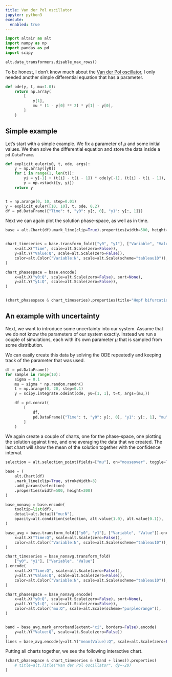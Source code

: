 ```yaml
---
title: Van der Pol oscillator
jupyter: python3
execute:
  enabled: true
---
```




```python
import altair as alt
import numpy as np
import pandas as pd
import scipy

alt.data_transformers.disable_max_rows()


```

To be honest, I don't know much about the [Van der Pol oscillator](https://en.wikipedia.org/wiki/Van_der_Pol_oscillator), I only needed another simple differential equation that has a parameter.

```python
def ode(y, t, mu=1.0):
    return np.array(
        [
            y[1],
            mu * (1 - y[0] ** 2) * y[1] - y[0],
        ]
    )


```

## Simple example
Let's start with a simple example. We fix a parameter of $\mu$ and some initial values.
We then solve the differential equation and store the data inside a `pd.DataFrame`.

```python
def explicit_euler(y0, t, ode, args):
    y = np.array([y0])
    for i in range(1, len(t)):
        yi = y[-1] + (t[i] - t[i - 1]) * ode(y[-1], (t[i] - t[i - 1]), args)
        y = np.vstack([y, yi])
    return y


t = np.arange(0, 10, step=0.01)
y = explicit_euler([10, 10], t, ode, 0.2)
df = pd.DataFrame({"Time": t, "y0": y[:, 0], "y1": y[:, 1]})
```

Next we can again plot the solution phase-space, as well as in time.

```python
base = alt.Chart(df).mark_line(clip=True).properties(width=500, height=300)


chart_timeseries = base.transform_fold(["y0", "y1"], ["Variable", "Value"]).encode(
    x=alt.X("Time", scale=alt.Scale(zero=False)),
    y=alt.Y("Value:Q", scale=alt.Scale(zero=False)),
    color=alt.Color("Variable:N", scale=alt.Scale(scheme="tableau10")),
)

chart_phasespace = base.encode(
    x=alt.X("y0:Q", scale=alt.Scale(zero=False), sort=None),
    y=alt.Y("y1:Q", scale=alt.Scale(zero=False)),
)


(chart_phasespace & chart_timeseries).properties(title="Hopf bifurcation")
```

## An example with uncertainty
Next, we want to introduce some uncertainty into our system. Assume that we do not know the parameters
of our system exactly. Instead we run a couple of simulations, each with it's own parameter $\mu$ that
is sampled from some distribution.

We can easily create this data by solving the ODE repeatedly and keeping track of the parameter that was used.

```python
df = pd.DataFrame()
for sample in range(10):
    sigma = 0.1
    mu = sigma * np.random.randn()
    t = np.arange(0, 20, step=0.1)
    y = scipy.integrate.odeint(ode, y0=[1, 1], t=t, args=(mu,))

    df = pd.concat(
        [
            df,
            pd.DataFrame({"Time": t, "y0": y[:, 0], "y1": y[:, 1], "mu": mu}),
        ]
    )
```

We again create a couple of charts, one for the phase-space, one plotting the solution against time, and one
averaging the data that we created. The last chart will show the mean of the solution together with the confidence interval.

```python
selection = alt.selection_point(fields=["mu"], on="mouseover", toggle=True)

base = (
    alt.Chart(df)
    .mark_line(clip=True, strokeWidth=3)
    .add_params(selection)
    .properties(width=500, height=200)
)

base_nonavg = base.encode(
    tooltip=list(df),
    detail=alt.Detail("mu:N"),
    opacity=alt.condition(selection, alt.value(1.0), alt.value(0.1)),
)

base_avg = base.transform_fold(["y0", "y1"], ["Variable", "Value"]).encode(
    x=alt.X("Time:Q", scale=alt.Scale(zero=False)),
    color=alt.Color("Variable:N", scale=alt.Scale(scheme="tableau10")),
)

chart_timeseries = base_nonavg.transform_fold(
    ["y0", "y1"], ["Variable", "Value"]
).encode(
    x=alt.X("Time:Q", scale=alt.Scale(zero=False)),
    y=alt.Y("Value:Q", scale=alt.Scale(zero=False)),
    color=alt.Color("Variable:N", scale=alt.Scale(scheme="tableau10")),
)

chart_phasespace = base_nonavg.encode(
    x=alt.X("y0:Q", scale=alt.Scale(zero=False), sort=None),
    y=alt.Y("y1:Q", scale=alt.Scale(zero=False)),
    color=alt.Color("mu:Q", scale=alt.Scale(scheme="purpleorange")),
)


band = base_avg.mark_errorband(extent="ci", borders=False).encode(
    y=alt.Y("Value:Q", scale=alt.Scale(zero=False))
)
lines = base_avg.encode(y=alt.Y("mean(Value):Q", scale=alt.Scale(zero=False)))
```

Putting all charts together, we see the following interactive chart.

```python
(chart_phasespace & chart_timeseries & (band + lines)).properties(
    # title=alt.Title("Van der Pol oscillator", dy=-20)
)
```
